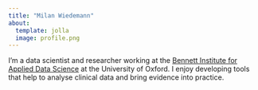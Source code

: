 ```yaml
---
title: "Milan Wiedemann"
about:
  template: jolla
  image: profile.png
---
```


I'm a data scientist and researcher working at the [Bennett Institute for Applied Data Science](https://www.bennett.ox.ac.uk/) at the University of Oxford.
I enjoy developing tools that help to analyse clinical data and bring evidence into practice.
